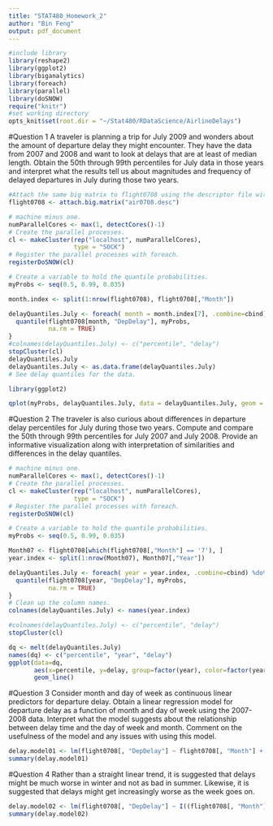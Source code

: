 ```yaml
---
title: "STAT480_Homework_2"
author: "Bin Feng"
output: pdf_document
---
```


```r
#include library
library(reshape2)
library(ggplot2)
library(biganalytics)
library(foreach)
library(parallel)
library(doSNOW)
require("knitr")
#set working directory
opts_knit$set(root.dir = "~/Stat480/RDataScience/AirlineDelays")
```
#Question 1
A traveler is planning a trip for July 2009 and wonders about the amount of departure delay they might encounter. They have the data from 2007 and 2008 and want to look at delays that are at least of median length. Obtain the 50th through 99th percentiles for July data in those years and interpret what the results tell us about magnitudes and frequency of delayed departures in July during those two years.
```r
#Attach the same big matrix to flight0708 using the descriptor file without creating any new large matrix
flight0708 <- attach.big.matrix("air0708.desc")

# machine minus one.
numParallelCores <- max(1, detectCores()-1)
# Create the parallel processes.
cl <- makeCluster(rep("localhost", numParallelCores), 
                  type = "SOCK")
# Register the parallel processes with foreach.
registerDoSNOW(cl)

# Create a variable to hold the quantile probabilities.
myProbs <- seq(0.5, 0.99, 0.035)

month.index <- split(1:nrow(flight0708), flight0708[,"Month"])

delayQuantiles.July <- foreach( month = month.index[7], .combine=cbind) %do% {
  quantile(flight0708[month, "DepDelay"], myProbs, 
           na.rm = TRUE)
}
#colnames(delayQuantiles.July) <- c("percentile", "delay")
stopCluster(cl)
delayQuantiles.July
delayQuantiles.July <- as.data.frame(delayQuantiles.July)
# See delay quantiles for the data.

library(ggplot2)

qplot(myProbs, delayQuantiles.July, data = delayQuantiles.July, geom = "line")

```

#Question 2
The traveler is also curious about differences in departure delay percentiles for July during those two years. Compute and compare the 50th through 99th percentiles for July 2007 and July 2008. Provide an informative visualization along with interpretation of similarities and differences in the delay quantiles.
```r
# machine minus one.
numParallelCores <- max(1, detectCores()-1)
# Create the parallel processes.
cl <- makeCluster(rep("localhost", numParallelCores), 
                  type = "SOCK")
# Register the parallel processes with foreach.
registerDoSNOW(cl)

# Create a variable to hold the quantile probabilities.
myProbs <- seq(0.5, 0.99, 0.035)

Month07 <- flight0708[which(flight0708[,"Month"] == '7'), ]
year.index <- split(1:nrow(Month07), Month07[,"Year"])

delayQuantiles.July <- foreach( year = year.index, .combine=cbind) %do% {
  quantile(flight0708[year, "DepDelay"], myProbs, 
           na.rm = TRUE)
}
# Clean up the column names.
colnames(delayQuantiles.July) <- names(year.index)

#colnames(delayQuantiles.July) <- c("percentile", "delay")
stopCluster(cl)

dq <- melt(delayQuantiles.July)
names(dq) <- c("percentile", "year", "delay")
ggplot(data=dq,
       aes(x=percentile, y=delay, group=factor(year), color=factor(year))) +
       geom_line()
```

#Question 3
Consider month and day of week as continuous linear predictors for departure delay. Obtain a linear regression model for departure delay as a function of month and day of week using the 2007-2008 data. Interpret what the model suggests about the relationship between delay time and the day of week and month. Comment on the usefulness of the model and any issues with using this model.
```r
delay.model01 <- lm(flight0708[, "DepDelay"] ~ flight0708[, "Month"] + flight0708[, "DayOfWeek"])
summary(delay.model01)
```

#Question 4
Rather than a straight linear trend, it is suggested that delays might be much worse in winter and not as bad in summer. Likewise, it is suggested that delays might get increasingly worse as the week goes on.
```r
delay.model02 <- lm(flight0708[, "DepDelay"] ~ I((flight0708[, "Month"] - 6)^2) + I(flight0708[, "DayOfWeek"]^2))
summary(delay.model02)
```





